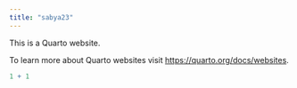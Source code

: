 ```yaml
---
title: "sabya23"
---
```


This is a Quarto website.

To learn more about Quarto websites visit <https://quarto.org/docs/websites>.

```r
1 + 1
```

